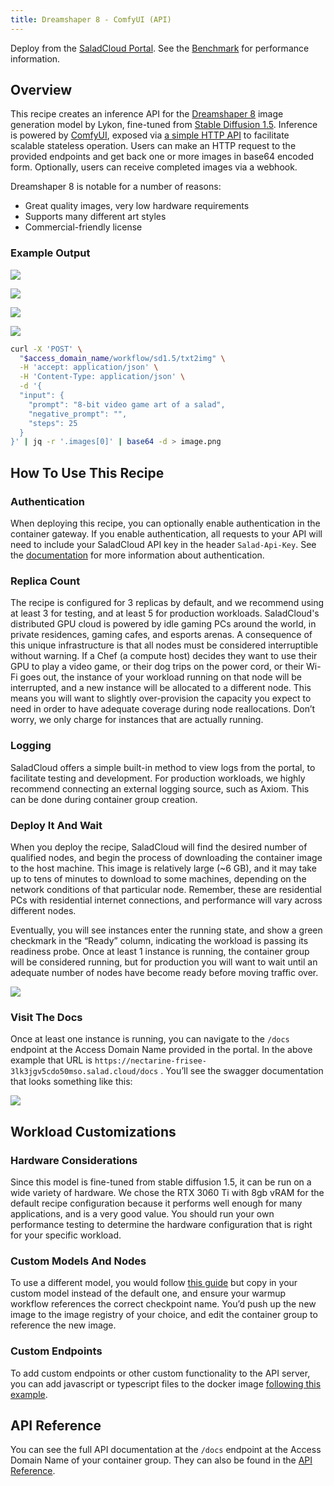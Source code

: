 ```yaml
---
title: Dreamshaper 8 - ComfyUI (API)
---
```


<Tip>Deploy from the [SaladCloud Portal](https://portal.salad.com).</Tip>
<Note>
  See the [Benchmark](https://blog.salad.com/stable-diffusion-1-5-14k-images-per-dollar-on-salad/) for performance
  information.
</Note>

## Overview

This recipe creates an inference API for the [Dreamshaper 8](https://civitai.com/models/4384/dreamshaper) image
generation model by Lykon, fine-tuned from
[Stable Diffusion 1.5](https://huggingface.co/runwayml/stable-diffusion-v1-5). Inference is powered by
[ComfyUI](https://github.com/comfyanonymous/ComfyUI/), exposed via
[a simple HTTP API](https://github.com/SaladTechnologies/comfyui-api) to facilitate scalable stateless operation. Users
can make an HTTP request to the provided endpoints and get back one or more images in base64 encoded form. Optionally,
users can receive completed images via a webhook.

Dreamshaper 8 is notable for a number of reasons:

- Great quality images, very low hardware requirements
- Supports many different art styles
- Commercial-friendly license

### Example Output

![](/products/recipes/images/dreamshaper-image-1.png)

![](/products/recipes/images/dreamshaper-image-2.png)

![](/products/recipes/images/dreamshaper-image-3.png)

![](/products/recipes/images/dreamshaper-image-4.png)

```bash
curl -X 'POST' \
  "$access_domain_name/workflow/sd1.5/txt2img" \
  -H 'accept: application/json' \
  -H 'Content-Type: application/json' \
  -d '{
  "input": {
    "prompt": "8-bit video game art of a salad",
    "negative_prompt": "",
    "steps": 25
  }
}' | jq -r '.images[0]' | base64 -d > image.png
```

## How To Use This Recipe

### Authentication

When deploying this recipe, you can optionally enable authentication in the container gateway. If you enable
authentication, all requests to your API will need to include your SaladCloud API key in the header `Salad-Api-Key`. See
the [documentation](/products/sce/gateway/sending-requests) for more information about authentication.

### Replica Count

The recipe is configured for 3 replicas by default, and we recommend using at least 3 for testing, and at least 5 for
production workloads. SaladCloud's distributed GPU cloud is powered by idle gaming PCs around the world, in private
residences, gaming cafes, and esports arenas. A consequence of this unique infrastructure is that all nodes must be
considered interruptible without warning. If a Chef (a compute host) decides they want to use their GPU to play a video
game, or their dog trips on the power cord, or their Wi-Fi goes out, the instance of your workload running on that node
will be interrupted, and a new instance will be allocated to a different node. This means you will want to slightly
over-provision the capacity you expect to need in order to have adequate coverage during node reallocations. Don’t
worry, we only charge for instances that are actually running.

### Logging

SaladCloud offers a simple built-in method to view logs from the portal, to facilitate testing and development. For
production workloads, we highly recommend connecting an external logging source, such as Axiom. This can be done during
container group creation.

### Deploy It And Wait

When you deploy the recipe, SaladCloud will find the desired number of qualified nodes, and begin the process of
downloading the container image to the host machine. This image is relatively large (~6 GB), and it may take up to tens
of minutes to download to some machines, depending on the network conditions of that particular node. Remember, these
are residential PCs with residential internet connections, and performance will vary across different nodes.

Eventually, you will see instances enter the running state, and show a green checkmark in the “Ready” column, indicating
the workload is passing its readiness probe. Once at least 1 instance is running, the container group will be considered
running, but for production you will want to wait until an adequate number of nodes have become ready before moving
traffic over.

![](/products/recipes/images/deploy-dreamshaper-1.png)

### Visit The Docs

Once at least one instance is running, you can navigate to the `/docs` endpoint at the Access Domain Name provided in
the portal. In the above example that URL is `https://nectarine-frisee-3lk3jgv5cdo50mso.salad.cloud/docs` . You’ll see
the swagger documentation that looks something like this:

![](/products/recipes/images/dreamshaper-docs-1.png)

## Workload Customizations

### **Hardware Considerations**

Since this model is fine-tuned from stable diffusion 1.5, it can be run on a wide variety of hardware. We chose the RTX
3060 Ti with 8gb vRAM for the default recipe configuration because it performs well enough for many applications, and is
a very good value. You should run your own performance testing to determine the hardware configuration that is right for
your specific workload.

### Custom Models And Nodes

To use a different model, you would follow
[this guide](/guides/image-generation/basic-how-to-deploy-stable-diffusion-on-salad-comfy) but copy in your custom model
instead of the default one, and ensure your warmup workflow references the correct checkpoint name. You’d push up the
new image to the image registry of your choice, and edit the container group to reference the new image.

### Custom Endpoints

To add custom endpoints or other custom functionality to the API server, you can add javascript or typescript files to
the docker image
[following this example](https://github.com/SaladTechnologies/salad-recipes/tree/master/src/dreamshaper8-comfyui).

## API Reference

You can see the full API documentation at the `/docs` endpoint at the Access Domain Name of your container group. They
can also be found in the [API Reference](/reference/recipes/dreamshaper8-comfyui/).
